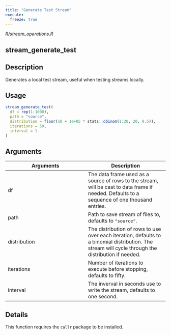 ```yaml
---
title: "Generate Test Stream"
execute:
  freeze: true
---
```


*R/stream_operations.R*

## stream_generate_test

## Description
Generates a local test stream, useful when testing streams locally. 


## Usage
```r
stream_generate_test( 
  df = rep(1:1000), 
  path = "source", 
  distribution = floor(10 + 1e+05 * stats::dbinom(1:20, 20, 0.5)), 
  iterations = 50, 
  interval = 1 
) 
```

## Arguments
|Arguments|Description|
|---|---|
| df | The data frame used as a source of rows to the stream, will be cast to data frame if needed. Defaults to a sequence of one thousand entries. |
| path | Path to save stream of files to, defaults to `"source"`. |
| distribution | The distribution of rows to use over each iteration, defaults to a binomial distribution. The stream will cycle through the distribution if needed. |
| iterations | Number of iterations to execute before stopping, defaults to fifty. |
| interval | The inverval in seconds use to write the stream, defaults to one second. |

## Details
This function requires the `callr` package to be installed. 






